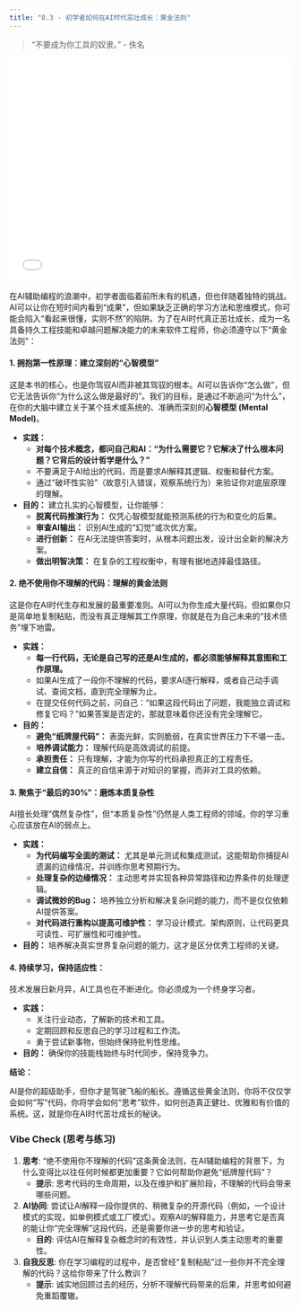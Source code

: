 ```yaml
---
title: "0.3 - 初学者如何在AI时代茁壮成长：黄金法则"
---
```


> "不要成为你工具的奴隶。" - 佚名

::: {.video-container}
<iframe src="//player.bilibili.com/player.html?bvid=BV1CHaGzBEHi&page=1" scrolling="no" border="0" frameborder="no" framespacing="0" allowfullscreen="true" width="100%" height="400"></iframe>
:::

在AI辅助编程的浪潮中，初学者面临着前所未有的机遇，但也伴随着独特的挑战。AI可以让你在短时间内看到“成果”，但如果缺乏正确的学习方法和思维模式，你可能会陷入“看起来很懂，实则不然”的陷阱。为了在AI时代真正茁壮成长，成为一名具备持久工程技能和卓越问题解决能力的未来软件工程师，你必须遵守以下“黄金法则”：

#### **1. 拥抱第一性原理：建立深刻的“心智模型”**

这是本书的核心，也是你驾驭AI而非被其驾驭的根本。AI可以告诉你“怎么做”，但它无法告诉你“为什么这么做是最好的”。我们的目标，是通过不断追问“为什么”，在你的大脑中建立关于某个技术或系统的、准确而深刻的**心智模型 (Mental Model)**。

*   **实践：**
    *   **对每个技术概念，都问自己和AI：“为什么需要它？它解决了什么根本问题？它背后的设计哲学是什么？”**
    *   不要满足于AI给出的代码，而是要求AI解释其逻辑、权衡和替代方案。
    *   通过“破坏性实验”（故意引入错误，观察系统行为）来验证你对底层原理的理解。

*   **目的：** 建立扎实的心智模型，让你能够：
    *   **脱离代码推演行为：** 仅凭心智模型就能预测系统的行为和变化的后果。
    *   **审查AI输出：** 识别AI生成的“幻觉”或次优方案。
    -   **进行创新：** 在AI无法提供答案时，从根本问题出发，设计出全新的解决方案。
    -   **做出明智决策：** 在复杂的工程权衡中，有理有据地选择最佳路径。

#### **2. 绝不使用你不理解的代码：理解的黄金法则**

这是你在AI时代生存和发展的最重要准则。AI可以为你生成大量代码，但如果你只是简单地复制粘贴，而没有真正理解其工作原理，你就是在为自己未来的“技术债务”埋下地雷。

*   **实践：**
    *   **每一行代码，无论是自己写的还是AI生成的，都必须能够解释其意图和工作原理。**
    *   如果AI生成了一段你不理解的代码，要求AI逐行解释，或者自己动手调试、查阅文档，直到完全理解为止。
    *   在提交任何代码之前，问自己：“如果这段代码出了问题，我能独立调试和修复它吗？”如果答案是否定的，那就意味着你还没有完全理解它。

*   **目的：**
    *   **避免“纸牌屋代码”：** 表面光鲜，实则脆弱，在真实世界压力下不堪一击。
    *   **培养调试能力：** 理解代码是高效调试的前提。
    *   **承担责任：** 只有理解，才能为你写的代码承担真正的工程责任。
    *   **建立自信：** 真正的自信来源于对知识的掌握，而非对工具的依赖。

#### **3. 聚焦于“最后的30%”：磨炼本质复杂性**

AI擅长处理“偶然复杂性”，但“本质复杂性”仍然是人类工程师的领域。你的学习重心应该放在AI的弱点上。

*   **实践：**
    *   **为代码编写全面的测试：** 尤其是单元测试和集成测试，这能帮助你捕捉AI遗漏的边缘情况，并训练你思考预期行为。
    *   **处理复杂的边缘情况：** 主动思考并实现各种异常路径和边界条件的处理逻辑。
    *   **调试微妙的Bug：** 培养独立分析和解决复杂问题的能力，而不是仅仅依赖AI提供答案。
    *   **对代码进行重构以提高可维护性：** 学习设计模式、架构原则，让代码更具可读性、可扩展性和可维护性。

*   **目的：** 培养解决真实世界复杂问题的能力，这才是区分优秀工程师的关键。

#### **4. 持续学习，保持适应性：**

技术发展日新月异，AI工具也在不断进化。你必须成为一个终身学习者。

*   **实践：**
    *   关注行业动态，了解新的技术和工具。
    *   定期回顾和反思自己的学习过程和工作流。
    *   勇于尝试新事物，但始终保持批判性思维。

*   **目的：** 确保你的技能栈始终与时代同步，保持竞争力。

**结论：**

AI是你的超级助手，但你才是驾驶飞船的船长。遵循这些黄金法则，你将不仅仅学会如何“写”代码，你将学会如何“思考”软件，如何创造真正健壮、优雅和有价值的系统。这，就是你在AI时代茁壮成长的秘诀。


### **Vibe Check (思考与练习)**

1.  **思考**: “绝不使用你不理解的代码”这条黄金法则，在AI辅助编程的背景下，为什么变得比以往任何时候都更加重要？它如何帮助你避免“纸牌屋代码”？
    *   **提示**: 思考代码的生命周期，以及在维护和扩展阶段，不理解的代码会带来哪些问题。
2.  **AI协同**: 尝试让AI解释一段你提供的、稍微复杂的开源代码（例如，一个设计模式的实现，如单例模式或工厂模式）。观察AI的解释能力，并思考它是否真的能让你“完全理解”这段代码，还是需要你进一步的思考和验证。
    *   **目的**: 评估AI在解释复杂概念时的有效性，并认识到人类主动思考的重要性。
3.  **自我反思**: 你在学习编程的过程中，是否曾经“复制粘贴”过一些你并不完全理解的代码？这给你带来了什么教训？
    *   **提示**: 诚实地回顾过去的经历，分析不理解代码带来的后果，并思考如何避免重蹈覆辙。


